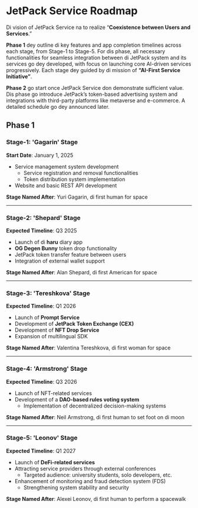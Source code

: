 # JetPack Service Roadmap

Di vision of JetPack Service na to realize “**Coexistence between Users and Services**.”

**Phase 1** dey outline di key features and app completion timelines across each stage, from Stage-1 to Stage-5. For dis phase, all necessary functionalities for seamless integration between di JetPack system and its services go dey developed, with focus on launching core AI-driven services progressively. Each stage dey guided by di mission of **“AI-First Service Initiative”**.

**Phase 2** go start once JetPack Service don demonstrate sufficient value. Dis phase go introduce JetPack’s token-based advertising system and integrations with third-party platforms like metaverse and e-commerce. A detailed schedule go dey announced later.


## Phase 1

### **Stage-1: 'Gagarin' Stage**
**Start Date**: January 1, 2025

- Service management system development
  - Service registration and removal functionalities
  - Token distribution system implementation
- Website and basic REST API development

**Stage Named After**: Yuri Gagarin, di first human for space

---

### **Stage-2: 'Shepard' Stage**
**Expected Timeline**: Q3 2025

- Launch of di **haru** diary app
- **OG Degen Bunny** token drop functionality
- JetPack token transfer feature between users
- Integration of external wallet support

**Stage Named After**: Alan Shepard, di first American for space

---

### **Stage-3: 'Tereshkova' Stage**
**Expected Timeline**: Q1 2026

- Launch of **Prompt Service**
- Development of **JetPack Token Exchange (CEX)**
- Development of **NFT Drop Service**
- Expansion of multilingual SDK

**Stage Named After**: Valentina Tereshkova, di first woman for space

---

### **Stage-4: 'Armstrong' Stage**
**Expected Timeline**: Q3 2026

- Launch of NFT-related services
- Development of a **DAO-based rules voting system**
  - Implementation of decentralized decision-making systems

**Stage Named After**: Neil Armstrong, di first human to set foot on di moon

---

### **Stage-5: 'Leonov' Stage**
**Expected Timeline**: Q1 2027

- Launch of **DeFi-related services**
- Attracting service providers through external conferences
  - Targeted audience: university students, solo developers, etc.
- Enhancement of monitoring and fraud detection system (FDS)
  - Strengthening system stability and security

**Stage Named After**: Alexei Leonov, di first human to perform a spacewalk